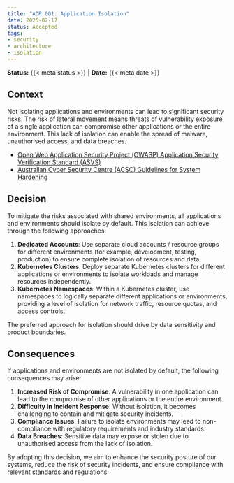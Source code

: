 ```yaml
---
title: "ADR 001: Application Isolation"
date: 2025-02-17
status: Accepted
tags:
- security
- architecture
- isolation
---
```


**Status:** {{< meta status >}} | **Date:** {{< meta date >}}

## Context

Not isolating applications and environments can lead to significant security risks. The risk of lateral movement means threats of vulnerability exposure of a single application can compromise other applications or the entire environment. This lack of isolation can enable the spread of malware, unauthorised access, and data breaches.

- [Open Web Application Security Project (OWASP) Application Security Verification Standard (ASVS)](https://owasp.org/www-project-application-security-verification-standard/)
- [Australian Cyber Security Centre (ACSC) Guidelines for System Hardening](https://www.cyber.gov.au/resources-business-and-government/essential-cyber-security/ism/cyber-security-guidelines/guidelines-system-hardening)

## Decision

To mitigate the risks associated with shared environments, all applications and environments should isolate by default. This isolation can achieve through the following approaches:

1. **Dedicated Accounts**: Use separate cloud accounts / resource groups for different environments (for example, development, testing, production) to ensure complete isolation of resources and data.
2. **Kubernetes Clusters**: Deploy separate Kubernetes clusters for different applications or environments to isolate workloads and manage resources independently.
3. **Kubernetes Namespaces**: Within a Kubernetes cluster, use namespaces to logically separate different applications or environments, providing a level of isolation for network traffic, resource quotas, and access controls.

The preferred approach for isolation should drive by data sensitivity and product boundaries.

## Consequences

If applications and environments are not isolated by default, the following consequences may arise:

1. **Increased Risk of Compromise**: A vulnerability in one application can lead to the compromise of other applications or the entire environment.
2. **Difficulty in Incident Response**: Without isolation, it becomes challenging to contain and mitigate security incidents.
3. **Compliance Issues**: Failure to isolate environments may lead to non-compliance with regulatory requirements and industry standards.
4. **Data Breaches**: Sensitive data may expose or stolen due to unauthorised access from the lack of isolation.

By adopting this decision, we aim to enhance the security posture of our systems, reduce the risk of security incidents, and ensure compliance with relevant standards and regulations.
